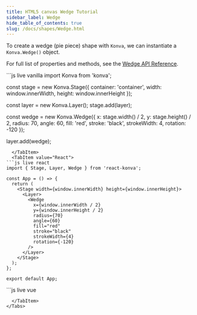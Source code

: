 ```yaml
---
title: HTML5 canvas Wedge Tutorial
sidebar_label: Wedge
hide_table_of_contents: true
slug: /docs/shapes/Wedge.html
---
```


To create a wedge (pie piece) shape with `Konva`, we can instantiate a `Konva.Wedge()` object.

For full list of properties and methods, see the [Wedge API Reference](/docs/api/Konva.Wedge.html).


<Tabs>
  <TabItem value="Vanilla" default>
```js live vanilla
import Konva from 'konva';

const stage = new Konva.Stage({
  container: 'container',
  width: window.innerWidth,
  height: window.innerHeight
});

const layer = new Konva.Layer();
stage.add(layer);

const wedge = new Konva.Wedge({
  x: stage.width() / 2,
  y: stage.height() / 2,
  radius: 70,
  angle: 60,
  fill: 'red',
  stroke: 'black',
  strokeWidth: 4,
  rotation: -120
});

layer.add(wedge);
```
  </TabItem>
  <TabItem value="React">
```js live react
import { Stage, Layer, Wedge } from 'react-konva';

const App = () => {
  return (
    <Stage width={window.innerWidth} height={window.innerHeight}>
      <Layer>
        <Wedge
          x={window.innerWidth / 2}
          y={window.innerHeight / 2}
          radius={70}
          angle={60}
          fill="red"
          stroke="black"
          strokeWidth={4}
          rotation={-120}
        />
      </Layer>
    </Stage>
  );
};

export default App;
```
  </TabItem>
  <TabItem value="Vue">
```js live vue
<template>
  <v-stage :config="stageSize">
    <v-layer>
      <v-wedge :config="wedgeConfig" />
    </v-layer>
  </v-stage>
</template>

<script setup>
const stageSize = {
  width: window.innerWidth,
  height: window.innerHeight
};

const wedgeConfig = {
  x: window.innerWidth / 2,
  y: window.innerHeight / 2,
  radius: 70,
  angle: 60,
  fill: 'red',
  stroke: 'black',
  strokeWidth: 4,
  rotation: -120
};
</script>
```
  </TabItem>
</Tabs> 
